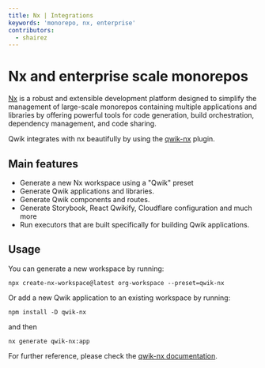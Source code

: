 ```yaml
---
title: Nx | Integrations
keywords: 'monorepo, nx, enterprise'
contributors:
  - shairez
---
```


# Nx and enterprise scale monorepos

[Nx](https://nx.dev/) is a robust and extensible development platform designed to simplify the management
of large-scale monorepos containing multiple applications and libraries by offering powerful tools for code generation,
build orchestration, dependency management, and code sharing.

Qwik integrates with nx beautifully by using the [qwik-nx](https://github.com/qwikifiers/qwik-nx) plugin.

## Main features

- Generate a new Nx workspace using a "Qwik" preset
- Generate Qwik applications and libraries.
- Generate Qwik components and routes.
- Generate Storybook, React Qwikify, Cloudflare configuration and much more
- Run executors that are built specifically for building Qwik applications.

## Usage

You can generate a new workspace by running:

```shell
npx create-nx-workspace@latest org-workspace --preset=qwik-nx
```

Or add a new Qwik application to an existing workspace by running:

```shell
npm install -D qwik-nx
```

and then

```shell
nx generate qwik-nx:app
```

For further reference, please check the [qwik-nx documentation](https://github.com/qwikifiers/qwik-nx).
